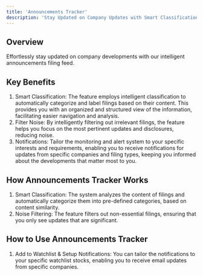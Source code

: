 ```yaml
---
title: 'Announcements Tracker'
description: 'Stay Updated on Company Updates with Smart Classifications'
---
```


## Overview

Effortlessly stay updated on company developments with our intelligent announcements filing feed.

## Key Benefits

1. Smart Classification: The feature employs intelligent classification to automatically categorize and label filings based on their content. This provides you with an organized and structured view of the information, facilitating easier navigation and analysis.
2. Filter Noise: By intelligently filtering out irrelevant filings, the feature helps you focus on the most pertinent updates and disclosures, reducing noise.
3. Notifications: Tailor the monitoring and alert system to your specific interests and requirements, enabling you to receive notifications for updates from specific companies and filing types, keeping you informed about the developments that matter most to you.

## How Announcements Tracker Works

1. Smart Classification: The system analyzes the content of filings and automatically categorize them into pre-defined categories, based on content similarity.
2. Noise Filtering: The feature filters out non-essential filings, ensuring that you only see updates that are significant.

## How to Use Announcements Tracker

1. Add to Watchlist & Setup Notifications: You can tailor the notifications to your specific watchlist stocks, enabling you to receive email updates from specific companies.